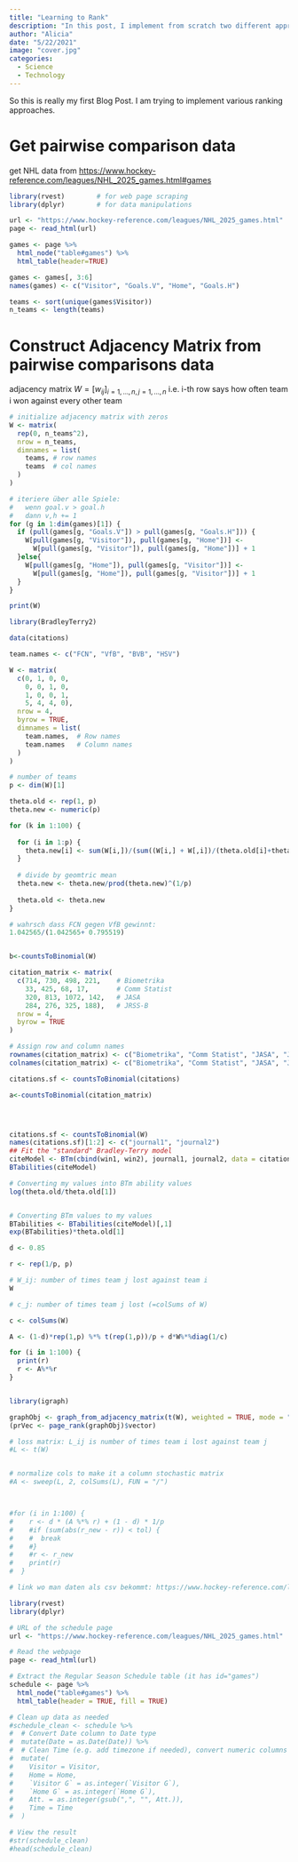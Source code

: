 ```yaml
---
title: "Learning to Rank"
description: "In this post, I implement from scratch two different approaches for learning a ranking from data on the results of pairwise comparisons."
author: "Alicia"
date: "5/22/2021"
image: "cover.jpg"
categories:
  - Science
  - Technology
---
```


So this is really my first Blog Post. I am trying to implement various ranking approaches.


# Get pairwise comparison data

get NHL data from <https://www.hockey-reference.com/leagues/NHL_2025_games.html#games>

```r
library(rvest)        # for web page scraping
library(dplyr)        # for data manipulations

url <- "https://www.hockey-reference.com/leagues/NHL_2025_games.html"
page <- read_html(url)

games <- page %>%
  html_node("table#games") %>%
  html_table(header=TRUE) 

games <- games[, 3:6]
names(games) <- c("Visitor", "Goals.V", "Home", "Goals.H")

teams <- sort(unique(games$Visitor))
n_teams <- length(teams)
```
# Construct Adjacency Matrix from pairwise comparisons data

adjacency matrix $W=[w_{ij}]_{i=1,\dots,n,\, j=1,\dots, n}$ i.e. i-th row says how often team i won against every other team

```r
# initialize adjacency matrix with zeros
W <- matrix(
  rep(0, n_teams^2),
  nrow = n_teams,
  dimnames = list(
    teams, # row names
    teams  # col names
  )
)

# iteriere über alle Spiele:
#   wenn goal.v > goal.h
#   dann v,h += 1
for (g in 1:dim(games)[1]) {
  if (pull(games[g, "Goals.V"]) > pull(games[g, "Goals.H"])) {
    W[pull(games[g, "Visitor"]), pull(games[g, "Home"])] <- 
      W[pull(games[g, "Visitor"]), pull(games[g, "Home"])] + 1
  }else{
    W[pull(games[g, "Home"]), pull(games[g, "Visitor"])] <- 
      W[pull(games[g, "Home"]), pull(games[g, "Visitor"])] + 1
  }
}

print(W)
```



```r
library(BradleyTerry2)

data(citations)

team.names <- c("FCN", "VfB", "BVB", "HSV")

W <- matrix(
  c(0, 1, 0, 0,
    0, 0, 1, 0,
    1, 0, 0, 1,
    5, 4, 4, 0),
  nrow = 4,
  byrow = TRUE,
  dimnames = list(
    team.names,  # Row names
    team.names   # Column names
  )
)

# number of teams
p <- dim(W)[1]

theta.old <- rep(1, p)
theta.new <- numeric(p)

for (k in 1:100) {
  
  for (i in 1:p) {
    theta.new[i] <- sum(W[i,])/(sum((W[i,] + W[,i])/(theta.old[i]+theta.old)))
  }
  
  # divide by geomtric mean
  theta.new <- theta.new/prod(theta.new)^(1/p)
  
  theta.old <- theta.new
}

# wahrsch dass FCN gegen VfB gewinnt: 
1.042565/(1.042565+ 0.795519)


b<-countsToBinomial(W)

citation_matrix <- matrix(
  c(714, 730, 498, 221,    # Biometrika
    33, 425, 68, 17,       # Comm Statist
    320, 813, 1072, 142,   # JASA
    284, 276, 325, 188),   # JRSS-B
  nrow = 4,
  byrow = TRUE
)

# Assign row and column names
rownames(citation_matrix) <- c("Biometrika", "Comm Statist", "JASA", "JRSS-B")
colnames(citation_matrix) <- c("Biometrika", "Comm Statist", "JASA", "JRSS-B")

citations.sf <- countsToBinomial(citations)

a<-countsToBinomial(citation_matrix)




citations.sf <- countsToBinomial(W)
names(citations.sf)[1:2] <- c("journal1", "journal2")
## Fit the "standard" Bradley-Terry model
citeModel <- BTm(cbind(win1, win2), journal1, journal2, data = citations.sf)
BTabilities(citeModel)

# Converting my values into BTm ability values
log(theta.old/theta.old[1])


# Converting BTm values to my values
BTabilities <- BTabilities(citeModel)[,1]
exp(BTabilities)*theta.old[1]

```



```r
d <- 0.85

r <- rep(1/p, p)

# W_ij: number of times team j lost against team i
W

# c_j: number of times team j lost (=colSums of W)

c <- colSums(W)

A <- (1-d)*rep(1,p) %*% t(rep(1,p))/p + d*W%*%diag(1/c) 

for (i in 1:100) {
  print(r)
  r <- A%*%r
}


library(igraph)

graphObj <- graph_from_adjacency_matrix(t(W), weighted = TRUE, mode = "directed")
(prVec <- page_rank(graphObj)$vector)

# loss matrix: L_ij is number of times team i lost against team j
#L <- t(W)


# normalize cols to make it a column stochastic matrix
#A <- sweep(L, 2, colSums(L), FUN = "/")



#for (i in 1:100) {
#    r <- d * (A %*% r) + (1 - d) * 1/p
#    #if (sum(abs(r_new - r)) < tol) {
#    #  break
#    #}
#    #r <- r_new
#    print(r)
#  }
```


```r

# link wo man daten als csv bekommt: https://www.hockey-reference.com/leagues/NHL_2025_games.html#games

library(rvest)
library(dplyr)

# URL of the schedule page
url <- "https://www.hockey-reference.com/leagues/NHL_2025_games.html"

# Read the webpage
page <- read_html(url)

# Extract the Regular Season Schedule table (it has id="games")
schedule <- page %>%
  html_node("table#games") %>%
  html_table(header = TRUE, fill = TRUE)

# Clean up data as needed
#schedule_clean <- schedule %>%
#  # Convert Date column to Date type
#  mutate(Date = as.Date(Date)) %>%
#  # Clean Time (e.g. add timezone if needed), convert numeric columns
#  mutate(
#    Visitor = Visitor,
#    Home = Home,
#    `Visitor G` = as.integer(`Visitor G`),
#    `Home G` = as.integer(`Home G`),
#    Att. = as.integer(gsub(",", "", Att.)),
#    Time = Time
#  )

# View the result
#str(schedule_clean)
#head(schedule_clean)

```


